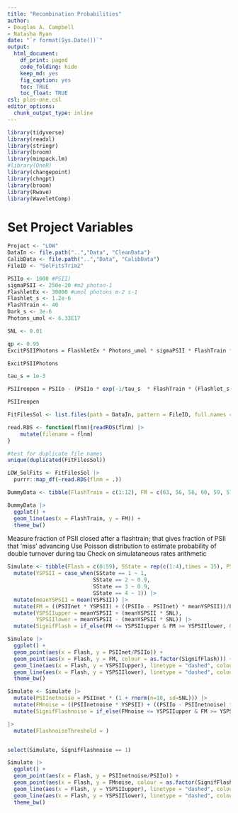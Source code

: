 ```yaml
---
title: "Recombination Probabilities"
author:
- Douglas A. Campbell
- Natasha Ryan
date: "`r format(Sys.Date())`"
output:
  html_document:
    df_print: paged
    code_folding: hide
    keep_md: yes
    fig_caption: yes
    toc: TRUE
    toc_float: TRUE   
csl: plos-one.csl
editor_options: 
  chunk_output_type: inline
---
```




```r

library(tidyverse)
library(readxl)
library(stringr)
library(broom)
library(minpack.lm)
#library(OneR)
library(changepoint)
library(chngpt)
library(broom)
library(Rwave)
library(WaveletComp)

```

# Set Project Variables
```r
Project <- "LOW"
DataIn <- file.path("..","Data", "CleanData")
CalibData <- file.path("..","Data", "CalibData")
FileID <- "SolFitsTrim2"

```


```r
PSIIo <- 1000 #PSII)
sigmaPSII <- 250e-20 #m2 photon-1
FlashletEx <- 30000 #umol photons m-2 s-1
Flashlet_s <- 1.2e-6
FlashTrain <- 40
Dark_s <- 2e-6
Photons_umol <- 6.33E17

SNL <- 0.01

qp <- 0.95
ExcitPSIIPhotons = FlashletEx * Photons_umol * sigmaPSII * FlashTrain * Flashlet_s

ExcitPSIIPhotons

tau_s = 1e-3

PSIIreopen = PSIIo - (PSIIo * exp(-1/tau_s  * FlashTrain * (Flashlet_s + Dark_s)))

PSIIreopen
```

```r

FitFilesSol <- list.files(path = DataIn, pattern = FileID, full.names = TRUE)

read.RDS <- function(flnm){readRDS(flnm) |>
    mutate(filename = flnm)
}

#test for duplicate file names
unique(duplicated(FitFilesSol))

LOW_SolFits <- FitFilesSol |>
  purrr::map_df(~read.RDS(flnm = .))


```

```r
DummyData <- tibble(FlashTrain = c(1:12), FM = c(63, 56, 56, 60, 59, 57, 58, 59, 58, 57, 58, 58))

DummyData |>
  ggplot() +
  geom_line(aes(x = FlashTrain, y = FM)) +
  theme_bw()
```


Measure fraction of PSII closed after a flashtrain; that gives fraction of PSII that 'miss' advancing
Use Poisson distribution to estimate probability of double turnover during tau
Check on simulataneous rates arithmetic

```r
Simulate <- tibble(Flash = c(0:59), SState = rep(c(1:4),times = 15), PSIIclose = PSIIo * qp^Flash, PSIIre = PSIIclose - (PSIIclose * exp(-1/tau_s  * FlashTrain * (Flashlet_s + Dark_s))), PSIInet = PSIIclose - PSIIre) |>
  mutate(YSPSII = case_when(SState == 1 ~ 1,
                           SState == 2 ~ 0.9,
                           SState == 3 ~ 0.9,
                           SState == 4 ~ 1)) |>
  mutate(meanYSPSII = mean(YSPSII)) |>
  mutate(FM = ((PSIInet * YSPSII) + ((PSIIo - PSIInet) * meanYSPSII))/PSIIo) |>
  mutate(YSPSIIupper = meanYSPSII + (meanYSPSII * SNL),
         YSPSIIlower = meanYSPSII - (meanYSPSII * SNL)) |>
  mutate(SignifFlash = if_else(FM <= YSPSIIupper & FM >= YSPSIIlower, 0, 1))

```


```r
Simulate |>
  ggplot() +
  geom_point(aes(x = Flash, y = PSIInet/PSIIo)) +
  geom_point(aes(x = Flash, y = FM, colour = as.factor(SignifFlash))) +
  geom_line(aes(x = Flash, y = YSPSIIupper), linetype = "dashed", colour = "green") +
  geom_line(aes(x = Flash, y = YSPSIIlower), linetype = "dashed", colour = "green") +
  theme_bw()
```
```r
Simulate <- Simulate |>
  mutate(PSIInetnoise = PSIInet * (1 + rnorm(n=10, sd=SNL))) |>
  mutate(FMnoise = ((PSIInetnoise * YSPSII) + ((PSIIo - PSIInetnoise) * meanYSPSII))/PSIIo) |> 
  mutate(SignifFlashnoise = if_else(FMnoise <= YSPSIIupper & FM >= YSPSIIlower, 0, 1))

|>
  mutate(FlashnoiseThreshold = )


select(Simulate, SignifFlashnoise == 1)

Simulate |> 
  ggplot() +
  geom_point(aes(x = Flash, y = PSIInetnoise/PSIIo)) +
  geom_point(aes(x = Flash, y = FMnoise, colour = as.factor(SignifFlashnoise))) +
  geom_line(aes(x = Flash, y = YSPSIIupper), linetype = "dashed", colour = "green") +
  geom_line(aes(x = Flash, y = YSPSIIlower), linetype = "dashed", colour = "green") +
  theme_bw()
```
